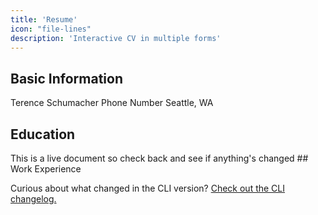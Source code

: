 ```yaml
---
title: 'Resume'
icon: "file-lines"
description: 'Interactive CV in multiple forms'
---
```


## Basic Information
Terence Schumacher
Phone Number
Seattle, WA
<Icon icon="github-square"/> 
## Education

<Tip>
  This is a live document so check back and see if anything's changed
</Tip>
## Work Experience
<AccordionGroup>
  <Accordion title='Tableau ~ April-2017 - July-2024'>
  </Accordion>

  <Accordion title="Voicebox Technologies ~ March-2016 - March-2017">
  </Accordion>
  <Accordion title="Imprev">
  </Accordion>
</AccordionGroup>

Curious about what changed in the CLI version? [Check out the CLI changelog.](https://www.npmjs.com/package/mintlify?activeTab=versions)
